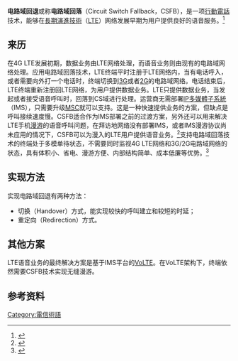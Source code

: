 {{NoteTA|G1=IT|G2=Communication}}
'''电路域回退'''或称'''电路域回落'''（Circuit Switch Fallback，CSFB），是一项[[行動電話|行動電話]]技术，能够在[[長期演進技術|長期演進技術]]（[[LTE|LTE]]）网络发展早期为用户提供良好的语音服务。<ref>{{cite web |url=http://www.qualcomm.com/media/documents/files/4g-world-2012-csfb.pdf |title=Circuit Switch Fallback (CSFB) |publisher=Qualcomm |date= |accessdate=2012-10 |archive-date=2015-06-11 |archive-url=https://web.archive.org/web/20150611190101/https://www.qualcomm.com/media/documents/files/4g-world-2012-csfb.pdf |dead-url=no }}</ref>

==来历==
在4G LTE发展初期，数据业务由LTE网络处理，而语音业务则由现有的电路域网络处理。应用电路域回落技术，LTE终端平时注册于LTE网络内，当有电话呼入，或者需要向外打一个电话时，终端切换到[[3G|3G]]或者[[2G|2G]]的电路域网络。电话结束后，LTE终端重新注册回LTE网络，为用户提供数据业务。LTE只提供数据业务，当发起或者接受语音呼叫时，回落到CS域进行处理。运营商无需部署[[IP多媒體子系統|IP多媒體子系統]]（IMS），只需要升级[[行動交換中心|MSC]]就可以支持。这是一种快速提供业务的方案，但缺点是呼叫接续速度慢。CSFB适合作为IMS部署之前的过渡方案，另外还可以用来解决LTE手机[[漫游|漫游]]的语音呼叫问题，在拜访地网络没有部署IMS，或者IMS漫游协议尚未应用的情况下，CSFB可以为漫入的LTE用户提供语音业务。<ref>{{cite web |url=http://www.huawei.com/cn/about-huawei/publications/communicate/hw-103287-42459-42425-hw_103253-hw_103272.htm |title=VoLTE的演进与部署 |publisher=Huawei |date= |accessdate=2013-11-17 |archive-date=2013-12-15 |archive-url=https://web.archive.org/web/20131215163429/http://www.huawei.com/cn/about-huawei/publications/communicate/hw-103287-42459-42425-hw_103253-hw_103272.htm |dead-url=no }}</ref>支持电路域回落技术的终端处于多模单待状态，不需要同时监视4G LTE网络和3G/2G电路域网络的状态，具有体积小、省电、漫游方便、内部结构简单、成本低廉等优势。<ref>{{cite web |url=http://www.ericsson.com/news/120518_lte_voice_evolution_244159019_c |title=Circuit-switched fallback. The first phase of voice evolution for mobile LTE devices |publisher=Qualcomm & Ericsson |date= |accessdate=2012-05-18 |archive-date=2012-07-24 |archive-url=https://web.archive.org/web/20120724222228/http://www.ericsson.com/news/120518_lte_voice_evolution_244159019_c |dead-url=no }}</ref>

==实现方法==
实现电路域回退有两种方法：
*切换（Handover）方式，能实现较快的呼叫建立和较短的时延；
*重定向（Redirection）方式。

==其他方案==
LTE语音业务的最终解决方案是基于IMS平台的[[VoLTE|VoLTE]]。在VoLTE架构下，终端依然需要CSFB技术实现无缝漫游。

==参考资料==
{{Reflist}}

[[Category:電信術語|Category:電信術語]]
